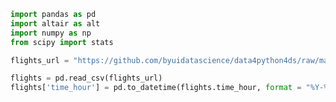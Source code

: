 ``` python
import pandas as pd
import altair as alt
import numpy as np
from scipy import stats

flights_url = "https://github.com/byuidatascience/data4python4ds/raw/master/data-raw/flights/flights.csv"

flights = pd.read_csv(flights_url)
flights['time_hour'] = pd.to_datetime(flights.time_hour, format = "%Y-%m-%d %H:%M:%S")

```